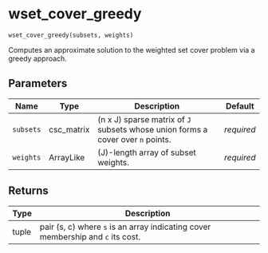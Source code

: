 # wset_cover_greedy { #geomcover.wset_cover_greedy }

`wset_cover_greedy(subsets, weights)`

Computes an approximate solution to the weighted set cover problem via a greedy approach.

## Parameters

| Name      | Type       | Description                                                                         | Default    |
|-----------|------------|-------------------------------------------------------------------------------------|------------|
| `subsets` | csc_matrix | (n x J) sparse matrix of ``J`` subsets whose union forms a cover over ``n`` points. | _required_ |
| `weights` | ArrayLike  | (J)-length array of subset weights.                                                 | _required_ |

## Returns

| Type   | Description                                                                         |
|--------|-------------------------------------------------------------------------------------|
| tuple  | pair (s, c) where ``s`` is an array indicating cover membership and ``c`` its cost. |